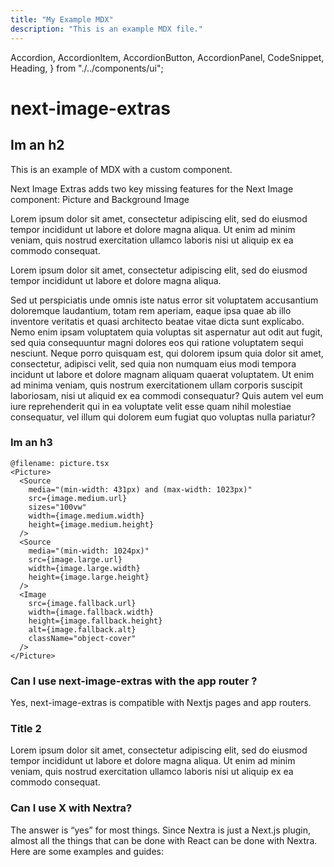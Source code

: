 ```yaml
---
title: "My Example MDX"
description: "This is an example MDX file."
---
```


  Accordion,
  AccordionItem,
  AccordionButton,
  AccordionPanel,
  CodeSnippet,
  Heading,
} from "./../components/ui";

# next-image-extras

## Im an h2

This is an example of MDX with a custom component.

Next Image Extras adds two key missing features for the Next Image component: Picture and Background Image

Lorem ipsum dolor sit amet, consectetur adipiscing elit, sed do eiusmod tempor
incididunt ut labore et dolore magna aliqua. Ut enim ad minim veniam, quis
nostrud exercitation ullamco laboris nisi ut aliquip ex ea commodo consequat.

Lorem ipsum dolor sit amet, consectetur adipiscing elit, sed do eiusmod tempor
incididunt ut labore et dolore magna aliqua.

Sed ut perspiciatis unde omnis iste natus error sit voluptatem accusantium
doloremque laudantium, totam rem aperiam, eaque ipsa quae ab illo inventore
veritatis et quasi architecto beatae vitae dicta sunt explicabo. Nemo enim
ipsam voluptatem quia voluptas sit aspernatur aut odit aut fugit, sed quia
consequuntur magni dolores eos qui ratione voluptatem sequi nesciunt. Neque
porro quisquam est, qui dolorem ipsum quia dolor sit amet, consectetur,
adipisci velit, sed quia non numquam eius modi tempora incidunt ut labore et
dolore magnam aliquam quaerat voluptatem. Ut enim ad minima veniam, quis
nostrum exercitationem ullam corporis suscipit laboriosam, nisi ut aliquid ex
ea commodi consequatur? Quis autem vel eum iure reprehenderit qui in ea
voluptate velit esse quam nihil molestiae consequatur, vel illum qui dolorem
eum fugiat quo voluptas nulla pariatur?

### Im an h3

```tsx
@filename: picture.tsx
<Picture>
  <Source
    media="(min-width: 431px) and (max-width: 1023px)"
    src={image.medium.url}
    sizes="100vw"
    width={image.medium.width}
    height={image.medium.height}
  />
  <Source
    media="(min-width: 1024px)"
    src={image.large.url}
    width={image.large.width}
    height={image.large.height}
  />
  <Image
    src={image.fallback.url}
    width={image.fallback.width}
    height={image.fallback.height}
    alt={image.fallback.alt}
    className="object-cover"
  />
</Picture>
```

<Accordion>
  <AccordionItem>
    <h3 className="mb-0 text-lg">
      <AccordionButton>
        Can I use next-image-extras with the app router ?
      </AccordionButton>
    </h3>
    <AccordionPanel>
      Yes, next-image-extras is compatible with Nextjs pages and app routers.
    </AccordionPanel>
  </AccordionItem>
  <AccordionItem>
    <h3 className="mb-0 text-lg">
      <AccordionButton>Title 2</AccordionButton>
    </h3>
    <AccordionPanel>
      Lorem ipsum dolor sit amet, consectetur adipiscing elit, sed do eiusmod
      tempor incididunt ut labore et dolore magna aliqua. Ut enim ad minim
      veniam, quis nostrud exercitation ullamco laboris nisi ut aliquip ex ea
      commodo consequat.
    </AccordionPanel>
  </AccordionItem>
  <AccordionItem>
    <h3 className="mb-0 text-lg">
      <AccordionButton>Can I use X with Nextra?</AccordionButton>
    </h3>
    <AccordionPanel>
      The answer is “yes” for most things. Since Nextra is just a Next.js
      plugin, almost all the things that can be done with React can be done with
      Nextra. Here are some examples and guides:
    </AccordionPanel>
  </AccordionItem>
</Accordion>
